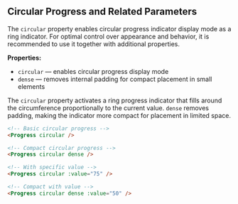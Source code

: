 ## Circular Progress and Related Parameters

The `circular` property enables circular progress indicator display mode as a ring indicator. For optimal control over appearance and behavior, it is recommended to use it together with additional properties.

**Properties:**

- `circular` — enables circular progress display mode
- `dense` — removes internal padding for compact placement in small elements

The `circular` property activates a ring progress indicator that fills around the circumference proportionally to the current value. `dense` removes padding, making the indicator more compact for placement in limited space.

```html
<!-- Basic circular progress -->
<Progress circular />

<!-- Compact circular progress -->
<Progress circular dense />

<!-- With specific value -->
<Progress circular :value="75" />

<!-- Compact with value -->
<Progress circular dense :value="50" />
```
